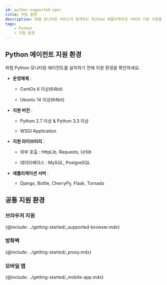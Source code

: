 ```yaml
---
id: python-supported-spec
title: 지원 환경
description: 와탭 모니터링 서비스가 동작하는 Python 애플리케이션 서버의 기본 사양을 알아보세요.
tags:
    - Python
    - 지원 환경
---
```


## Python 에이전트 지원 환경

와탭 Python 모니터링 에이전트를 설치하기 전에 지원 환경을 확인하세요.

* **운영체제** :

    * CentOs 6 이상(64bit)
    
    * Ubuntu 14 이상(64bit)

* **지원 버전** :

    * Python 2.7 이상 & Python 3.3 이상

    * WSGI Application

* **지원 라이브러리** :

    * 외부 호출 : HttpLib, Requests, Urllib

    * 데이터베이스 : MySQL, PostgreSQL

* **애플리케이션 서버** :

    * Django, Bottle, CherryPy, Flask, Tornado

## 공통 지원 환경

### 브라우저 지원

{@include: ../getting-started/_supported-browser.mdx}

### 방화벽

{@include: ../getting-started/_proxy.mdx}  

### 모바일 앱

{@include: ../getting-started/_mobile-app.mdx}